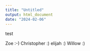 ```yaml
---
title: "Untitled"
output: html_document
date: "2024-02-06"
---
```

test

Zoe :-)
Christopher :)
elijah :)
Willow :)